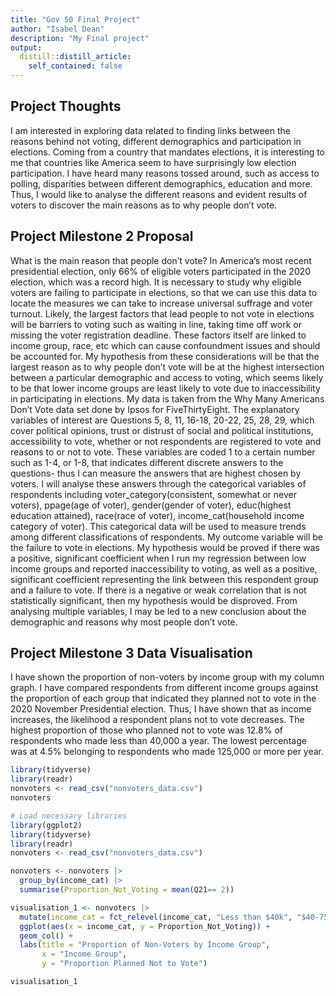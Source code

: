 ```yaml
---
title: "Gov 50 Final Project"
author: "Isabel Dean"
description: "My Final project"
output:
  distill::distill_article:
    self_contained: false
---
```




## Project Thoughts

I am interested in exploring data related to finding links between the reasons behind not voting, different demographics and participation in elections. Coming from a country that mandates elections, it is interesting to me that countries like America seem to have surprisingly low election participation. I have heard many reasons tossed around, such as access to polling, disparities between different demographics, education and more. Thus, I would like to analyse the different reasons and evident results of voters to discover the main reasons as to why people don't vote.  

## Project Milestone 2 Proposal

What is the main reason that people don't vote? In America's most recent presidential election, only 66% of eligible voters participated in the 2020 election, which was a record high. It is necessary to study why eligible voters are failing to participate in elections, so that we can use this data to locate the measures we can take to increase universal suffrage and voter turnout. Likely, the largest factors that lead people to not vote in elections will be barriers to voting such as waiting in line, taking time off work or missing the voter registration deadline. These factors itself are linked to income group, race, etc which can cause confoundment issues and should be accounted for. My hypothesis from these considerations will be that the largest reason as to why people don't vote will be at the highest intersection between a particular demographic and access to voting, which seems likely to be that lower income groups are least likely to vote due to inaccessibility in participating in elections. My data is taken from the Why Many Americans Don't Vote data set done by Ipsos for FiveThirtyEight. The explanatory variables of interest are Questions 5, 8, 11, 16-18, 20-22, 25, 28, 29, which cover political opinions, trust or distrust of social and political institutions, accessibility to vote, whether or not respondents are registered to vote and reasons to or not to vote. These variables are coded 1 to a certain number such as 1-4, or 1-8, that indicates different discrete answers to the questions- thus I can measure the answers that are highest chosen by voters. I will analyse these answers through the categorical variables of respondents including voter_category(consistent, somewhat or never voters), ppage(age of voter), gender(gender of voter), educ(highest education attained), race(race of voter), income_cat(household income category of voter). This categorical data will be used to measure trends among different classifications of respondents. My outcome variable will be the failure to vote in elections. My hypothesis would be proved if there was a positive, significant coefficient when I run my regression between low income groups and reported inaccessibility to voting, as well as a positive, significant coefficient representing the link between this respondent group and a failure to vote. If there is a negative or weak correlation that is not statistically significant, then my hypothesis would be disproved. From analysing multiple variables, I may be led to a new conclusion about the demographic and reasons why most people don't vote. 

## Project Milestone 3 Data Visualisation

I have shown the proportion of non-voters by income group with my column graph. I have compared respondents from different income groups against the proportion of each group that indicated they planned not to vote in the 2020 November Presidential election. Thus, I have shown that as income increases, the likelihood a respondent plans not to vote decreases. The highest proportion of those who planned not to vote was 12.8% of respondents who made less than 40,000 a year. The lowest percentage was at 4.5% belonging to respondents who made 125,000 or more per year. 

```r
library(tidyverse)
library(readr)
nonvoters <- read_csv("nonvoters_data.csv")
nonvoters
```

```r
# Load necessary libraries
library(ggplot2)
library(tidyverse)
library(readr)
nonvoters <- read_csv("nonvoters_data.csv")

nonvoters <- nonvoters |>
  group_by(income_cat) |>
  summarise(Proportion_Not_Voting = mean(Q21== 2))

visualisation_1 <- nonvoters |>
  mutate(income_cat = fct_relevel(income_cat, "Less than $40k", "$40-75k", "$75-125k", "$125k or more")) |>
  ggplot(aes(x = income_cat, y = Proportion_Not_Voting)) +
  geom_col() +
  labs(title = "Proportion of Non-Voters by Income Group",
       x = "Income Group",
       y = "Proportion Planned Not to Vote")

visualisation_1
```

